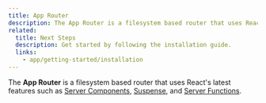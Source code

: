 ```yaml
---
title: App Router
description: The App Router is a filesystem based router that uses React's latest features such as Server Components, Suspense, Server Functions, and more.
related:
  title: Next Steps
  description: Get started by following the installation guide.
  links:
    - app/getting-started/installation
---
```


The **App Router** is a filesystem based router that uses React's latest features such as [Server Components](https://react.dev/reference/rsc/server-components), [Suspense](https://react.dev/reference/react/Suspense), and [Server Functions](https://react.dev/reference/rsc/server-functions).
